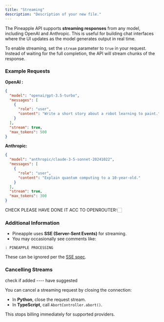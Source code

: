 ```yaml
---
title: "Streaming"
description: "Description of your new file."
---
```


The Pineapple API supports **streaming responses** from any model, including OpenAI and Anthropic. This is useful for building chat interfaces where the UI updates as the model generates output in real time.

To enable streaming, set the `stream` parameter to `true` in your request. Instead of waiting for the full completion, the API will stream chunks of the response.

### Example Requests

**OpenAI :**

```json
{
  "model": "openai/gpt-3.5-turbo",
  "messages": [
    {
      "role": "user",
      "content": "Write a short story about a robot learning to paint."
    }
  ],
  "stream": true,
  "max_tokens": 500
}
```

**Anthropic:**

```json
{
  "model": "anthropic/claude-3-5-sonnet-20241022",
  "messages": [
    {
      "role": "user",
      "content": "Explain quantum computing to a 10-year-old."
    }
  ],
  "stream": true,
  "max_tokens": 300
}
```

<Note>
  CHECK PLEASE HAVE DONE IT ACC TO OPENROUTER👇🏻
</Note>

### Additional Information

- Pineapple uses **SSE (Server-Sent Events)** for streaming.
- You may occasionally see comments like:

```
: PINEAPPLE PROCESSING
```

These can be ignored per the [SSE spec](https://html.spec.whatwg.org/multipage/server-sent-events.html#event-stream-interpretation).

### Cancelling Streams 

<Note>
  check if added ---- have suggested
</Note>

You can cancel a streaming request by closing the connection:

- In **Python**, close the request stream.
- In **TypeScript**, call `AbortController.abort()`.

This stops billing immediately for supported providers.